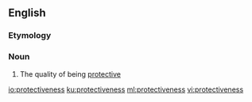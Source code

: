 ==English==

===Etymology===
{{suffix|en|protective|ness}}

===Noun===
{{en-noun|-}}

# The quality of being [[protective]]

[[io:protectiveness]]
[[ku:protectiveness]]
[[ml:protectiveness]]
[[vi:protectiveness]]